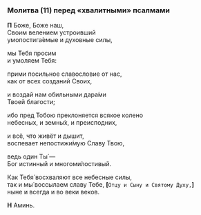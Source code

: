 <span id="molitva11" />

### Молитва (11) перед «хвалитными» псалмами

**П** Боже, Боже наш,  
Своим велением устроивший  
умопостига́емые и духовные силы,

мы Тебя просим  
и умоляем Тебя:

прими посильное славословие от нас,  
как от всех созданий Своих,

и воздай нам обильными дара́ми  
Твоей благости;

ибо пред Тобою преклоняется всякое колено  
небесных, и земны́х, и преисподних,

и всё, что живёт и дышит,  
воспевает непостижи́мую Славу Твою,

ведь один Ты́ —  
Бог истинный и многоми́лостивый.

Как Тебя́ восхваляют все небесные силы,  
так и мы́ воссылаем славу Тебе,
**[**`Отцу и Сыну и Святому Духу,`**]**  
ныне и всегда и во веки веков.

**Н** Аминь.
